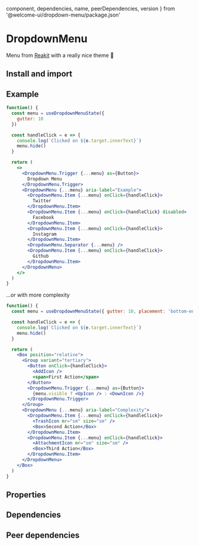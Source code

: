 
  component,
  dependencies,
  name,
  peerDependencies,
  version
} from '@welcome-ui/dropdown-menu/package.json'

# DropdownMenu

<tagversion version={version} name={name} />

Menu from [Reakit](https://reakit.io/docs/menu/) with a really nice theme 👀

## Install and import

<usage component={component} name={name} peerDependencies={peerDependencies} />

## Example

```jsx
function() {
  const menu = useDropdownMenuState({
    gutter: 10
  })

  const handleClick = e => {
    console.log(`Clicked on ${e.target.innerText}`)
    menu.hide()
  }

  return (
    <>
      <DropdownMenu.Trigger {...menu} as={Button}>
        Dropdown Menu
      </DropdownMenu.Trigger>
      <DropdownMenu {...menu} aria-label="Example">
        <DropdownMenu.Item {...menu} onClick={handleClick}>
          Twitter
        </DropdownMenu.Item>
        <DropdownMenu.Item {...menu} onClick={handleClick} disabled>
          Facebook
        </DropdownMenu.Item>
        <DropdownMenu.Item {...menu} onClick={handleClick}>
          Instagram
        </DropdownMenu.Item>
        <DropdownMenu.Separator {...menu} />
        <DropdownMenu.Item {...menu} onClick={handleClick}>
          Github
        </DropdownMenu.Item>
      </DropdownMenu>
    </>
  )
}
```

...or with more complexity

```jsx
function() {
  const menu = useDropdownMenuState({ gutter: 10, placement: 'bottom-end' })

  const handleClick = e => {
    console.log(`Clicked on ${e.target.innerText}`)
    menu.hide()
  }

  return (
    <Box position="relative">
      <Group variant="tertiary">
        <Button onClick={handleClick}>
          <AddIcon />
          <span>First Action</span>
        </Button>
        <DropdownMenu.Trigger {...menu} as={Button}>
          {menu.visible ? <UpIcon /> : <DownIcon />}
        </DropdownMenu.Trigger>
      </Group>
      <DropdownMenu {...menu} aria-label="Complexity">
        <DropdownMenu.Item {...menu} onClick={handleClick}>
          <TrashIcon mr="sm" size="sm" />
          <Box>Second Action</Box>
        </DropdownMenu.Item>
        <DropdownMenu.Item {...menu} onClick={handleClick}>
          <AttachmentIcon mr="sm" size="sm" />
          <Box>Third Action</Box>
        </DropdownMenu.Item>
      </DropdownMenu>
    </Box>
  )
}
```

## Properties

<props of="DropdownMenu" propTypes={props.propTypes} />

## Dependencies

<dependencies dependencies={dependencies} />

## Peer dependencies

<dependencies dependencies={peerDependencies} />
